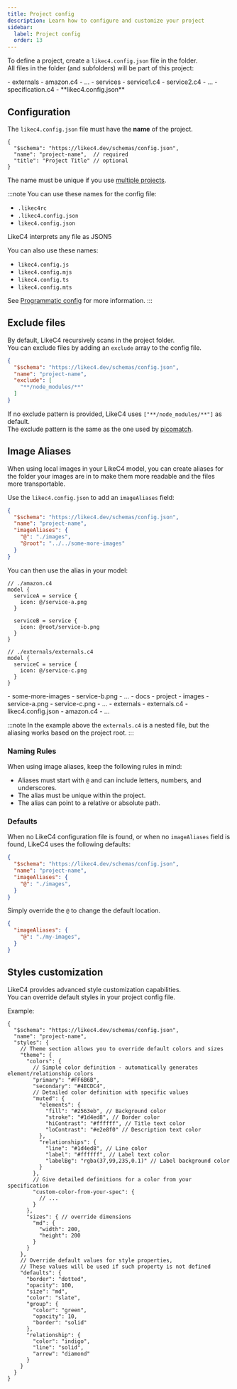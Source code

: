 ```yaml
---
title: Project config
description: Learn how to configure and customize your project
sidebar: 
  label: Project config
  order: 13
---
```



To define a project, create a `likec4.config.json` file in the folder.  
All files in the folder (and subfolders) will be part of this project:

<FileTree>
- externals
  - amazon.c4
  - ...  
- services
  - service1.c4
  - service2.c4
  - ...  
- specification.c4
- **likec4.config.json**
</FileTree>

## Configuration

The `likec4.config.json` file must have the **name** of the project.


```jsonc
{
  "$schema": "https://likec4.dev/schemas/config.json",
  "name": "project-name",  // required
  "title": "Project Title" // optional
}
```

The name must be unique if you use [multiple projects](/dsl/config/multi-projects).

:::note
You can use these names for the config file:
- `.likec4rc`
- `.likec4.config.json`
- `likec4.config.json`

LikeC4 interprets any file as JSON5

You can also use these names:
- `likec4.config.js`
- `likec4.config.mjs`
- `likec4.config.ts`
- `likec4.config.mts`

See [Programmatic config](/dsl/config/programmatic) for more information.
:::

## Exclude files

By default, LikeC4 recursively scans in the project folder.  
You can exclude files by adding an `exclude` array to the config file.

```json
{
  "$schema": "https://likec4.dev/schemas/config.json",
  "name": "project-name",
  "exclude": [
    "**/node_modules/**"
  ]
}
```

If no exclude pattern is provided, LikeC4 uses `["**/node_modules/**"]` as default.  
The exclude pattern is the same as the one used by [picomatch](https://github.com/micromatch/picomatch).  

## Image Aliases

When using local images in your LikeC4 model, you can create aliases for the folder your images are in to make them more readable and the files more transportable.

Use the `likec4.config.json` to add an `imageAliases` field:

```json
{
  "$schema": "https://likec4.dev/schemas/config.json",
  "name": "project-name",
  "imageAliases": {
    "@": "./images",
    "@root": "../../some-more-images"
  }
}
```

You can then use the alias in your model:

```likec4 title="example"
// ./amazon.c4
model {
  serviceA = service {
    icon: @/service-a.png
  }

  serviceB = service {
    icon: @root/service-b.png
  }
}

// ./externals/externals.c4
model {
  serviceC = service {
    icon: @/service-c.png
  }
}
```

<FileTree>
- some-more-images
  - service-b.png
  - ...
- docs
  - project
    - images
      - service-a.png
      - service-c.png
      - ...
    - externals
      - externals.c4
    - likec4.config.json
    - amazon.c4
    - ...
</FileTree>

:::note
In the example above the `externals.c4` is a nested file, but the aliasing works based on the project root.
:::

### Naming Rules

When using image aliases, keep the following rules in mind:

- Aliases must start with `@` and can include letters, numbers, and underscores.
- The alias must be unique within the project.
- The alias can point to a relative or absolute path.

### Defaults

When no LikeC4 configuration file is found, or when no `imageAliases` field is found, LikeC4 uses the following defaults:

```json
{
  "$schema": "https://likec4.dev/schemas/config.json",
  "name": "project-name",
  "imageAliases": {
    "@": "./images",
  }
}
```

Simply override the `@` to change the default location.

```json
{
  "imageAliases": {
    "@": "./my-images",
  }
}
```

## Styles customization

LikeC4 provides advanced style customization capabilities.  
You can override default styles in your project config file.

Example:

```jsonc
{
  "$schema": "https://likec4.dev/schemas/config.json",
  "name": "project-name",
  "styles": {
    // Theme section allows you to override default colors and sizes
    "theme": {
      "colors": {
        // Simple color definition - automatically generates element/relationship colors
        "primary": "#FF6B6B",
        "secondary": "#4ECDC4",
        // Detailed color definition with specific values
        "muted": {
          "elements": {
            "fill": "#2563eb", // Background color
            "stroke": "#1d4ed8", // Border color
            "hiContrast": "#ffffff", // Title text color
            "loContrast": "#e2e8f0" // Description text color
          },
          "relationships": {
            "line": "#1d4ed8", // Line color
            "label": "#ffffff", // Label text color
            "labelBg": "rgba(37,99,235,0.1)" // Label background color
          }
        },
        // Give detailed definitions for a color from your specification
        "custom-color-from-your-spec": { 
          // ...
        }
      },
      "sizes": { // override dimensions
        "md": {
          "width": 200,
          "height": 200
        }
      }
    },
    // Override default values for style properties,
    // These values will be used if such property is not defined
    "defaults": {
      "border": "dotted",
      "opacity": 100,
      "size": "md",
      "color": "slate",
      "group": {
        "color": "green",
        "opacity": 10,
        "border": "solid"
      },
      "relationship": {
        "color": "indigo",
        "line": "solid",
        "arrow": "diamond"
      }
    }
  }
}
```

<AdvancedCustomizationTip />
